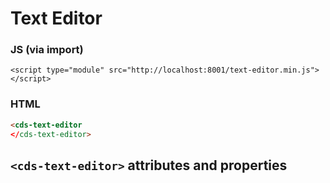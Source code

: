
# Text Editor

### JS (via import)

```imoprt
<script type="module" src="http://localhost:8001/text-editor.min.js"></script>
```

### HTML

```html
<cds-text-editor
</cds-text-editor>
```

## `<cds-text-editor>` attributes and properties

<Props of="cds-text-editor" />
